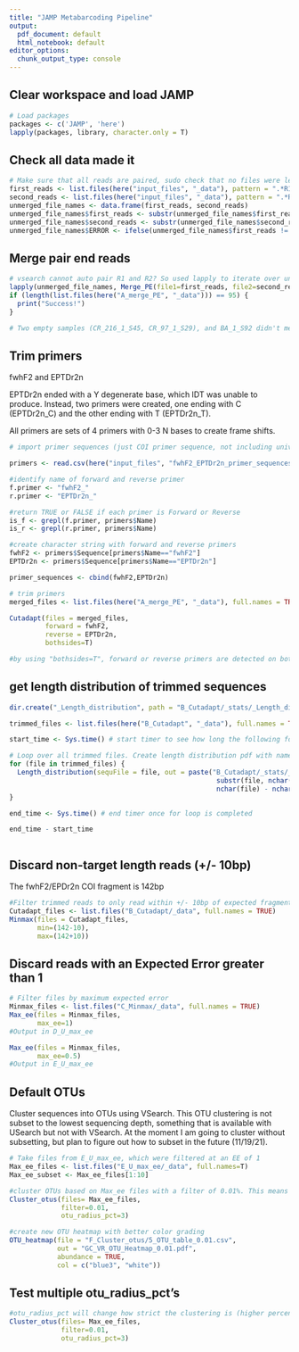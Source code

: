 ```yaml
---
title: "JAMP Metabarcoding Pipeline"
output:
  pdf_document: default
  html_notebook: default
editor_options:
  chunk_output_type: console
---
```


## Clear workspace and load JAMP

```r
# Load packages
packages <- c('JAMP', 'here')
lapply(packages, library, character.only = T)

```

## Check all data made it
```r
# Make sure that all reads are paired, sudo check that no files were left behind
first_reads <- list.files(here("input_files", "_data"), pattern = ".*R1.fastq", full.names = TRUE)
second_reads <- list.files(here("input_files", "_data"), pattern = ".*R2.fastq", full.names = TRUE)
unmerged_file_names <- data.frame(first_reads, second_reads) 
unmerged_file_names$first_reads <- substr(unmerged_file_names$first_reads, 1, nchar(unmerged_file_names$first_reads)-9)
unmerged_file_names$second_reads <- substr(unmerged_file_names$second_reads, 1, nchar(unmerged_file_names$second_reads)-9)
unmerged_file_names$ERROR <- ifelse(unmerged_file_names$first_reads != unmerged_file_names$second_reads, "ERROR", "fine")
```

## Merge pair end reads

```r
# vsearch cannot auto pair R1 and R2? So used lapply to iterate over unmerged_file_names df.
lapply(unmerged_file_names, Merge_PE(file1=first_reads, file2=second_reads, exe= "vsearch"))
if (length(list.files(here("A_merge_PE", "_data"))) == 95) {
  print("Success!")
}

# Two empty samples (CR_216_1_S45, CR_97_1_S29), and BA_1_S92 didn't merge successfully
```


## Trim primers
fwhF2 and EPTDr2n

EPTDr2n ended with a Y degenerate base, which IDT was unable to produce. Instead, two primers were created, one ending with C (EPTDr2n_C) and the other ending with T (EPTDr2n_T).

All primers are sets of 4 primers with 0-3 N bases to create frame shifts.

```r

# import primer sequences (just COI primer sequence, not including universal tail)

primers <- read.csv(here("input_files", "fwhF2_EPTDr2n_primer_sequences.csv"))

#identify name of forward and reverse primer
f.primer <- "fwhF2_"
r.primer <- "EPTDr2n_"

#return TRUE or FALSE if each primer is Forward or Reverse
is_f <- grepl(f.primer, primers$Name)
is_r <- grepl(r.primer, primers$Name)

#create character string with forward and reverse primers
fwhF2 <- primers$Sequence[primers$Name=="fwhF2"]
EPTDr2n <- primers$Sequence[primers$Name=="EPTDr2n"]

primer_sequences <- cbind(fwhF2,EPTDr2n)

# trim primers 
merged_files <- list.files(here("A_merge_PE", "_data"), full.names = TRUE)

Cutadapt(files = merged_files, 
         forward = fwhF2,
         reverse = EPTDr2n,
         bothsides=T)

#by using "bothsides=T", forward or reverse primers are detected on both ends. This is not nessesary for fusion primers.

```


## get length distribution of trimmed sequences

```r

dir.create("_Length_distribution", path = "B_Cutadapt/_stats/_Length_distribution")

trimmed_files <- list.files(here("B_Cutadapt", "_data"), full.names = TRUE) # Create list of trimmed filenames

start_time <- Sys.time() # start timer to see how long the following for loop will take

# Loop over all trimmed files. Create length distribution pdf with name of the sample (cutoff file path and suffix)
for (file in trimmed_files) {
  Length_distribution(sequFile = file, out = paste("B_Cutadapt/_stats/_Length_distribution/", 
                                                    substr(file, nchar("/Users/cedarmackaness/gc/B_Cutadapt/_data/ "), 
                                                    nchar(file) - nchar("_PE_cut.fastq")), ".pdf", sep=""), fastq=TRUE)
}

end_time <- Sys.time() # end timer once for loop is completed

end_time - start_time



```


## Discard non-target length reads (+/- 10bp)
The fwhF2/EPDr2n COI fragment is 142bp

```r

#Filter trimmed reads to only read within +/- 10bp of expected fragment length
Cutadapt_files <- list.files("B_Cutadapt/_data", full.names = TRUE)
Minmax(files = Cutadapt_files,
       min=(142-10),
       max=(142+10))

```

## Discard reads with an Expected Error greater than 1

```r

# Filter files by maximum expected error
Minmax_files <- list.files("C_Minmax/_data", full.names = TRUE)
Max_ee(files = Minmax_files,
       max_ee=1)
#Output in D_U_max_ee 

Max_ee(files = Minmax_files,
       max_ee=0.5)
#Output in E_U_max_ee

```

## Default OTUs
Cluster sequences into OTUs using VSearch.
This OTU clustering is not subset to the lowest sequencing depth, something that is available with USearch but not with VSearch. At the moment I am going to cluster without subsetting, but plan to figure out how to subset in the future (11/19/21).


```r

# Take files from E_U_max_ee, which were filtered at an EE of 1
Max_ee_files <- list.files("E_U_max_ee/_data", full.names=T)
Max_ee_subset <- Max_ee_files[1:10]

#cluster OTUs based on Max_ee files with a filter of 0.01%. This means that any sequence greater than 0.01% abundance in the total dataset will be included as an OTU
Cluster_otus(files= Max_ee_files,
             filter=0.01,
             otu_radius_pct=3)

#create new OTU heatmap with better color grading
OTU_heatmap(file = "F_Cluster_otus/5_OTU_table_0.01.csv",
            out = "GC_VR_OTU_Heatmap_0.01.pdf",
            abundance = TRUE,
            col = c("blue3", "white"))

```

## Test multiple otu_radius_pct's
```r
#otu_radius_pct will change how strict the clustering is (higher percent means more disimilar sequences will be clustered under the same otu.)
Cluster_otus(files= Max_ee_files,
             filter=0.01,
             otu_radius_pct=3)
```

